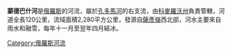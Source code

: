 '''蒙德巴什河'''是[[俄羅斯|俄羅斯]]的河流，屬於[[孔多馬河|孔多馬河]]的右支流，由[[科麥羅沃州|科麥羅沃州]]負責管轄，河道全長120公里，流域面積2,280平方公里，發源自[[薩彥嶺|薩彥嶺]]西北部，河水主要來自雨水和融雪，每年十一月至翌年四月結冰。

{{Russia-geo-stub}}
[[Category:俄羅斯河流|Category:俄羅斯河流]]